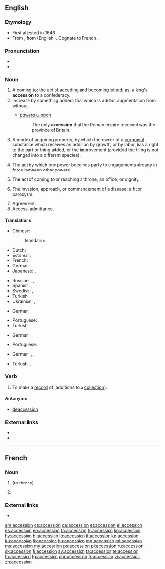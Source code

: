 ==English==

===Etymology===
* First attested in 1646.
* From {{etyl|la|en}} {{term|accessio|lang=la}}, from {{m|la|accēdō}} (English {{term|accede|lang=en}}). Cognate to French {{term|accession|lang=fr}}.

===Pronunciation===
* {{audio|En-us-accession.ogg|audio (US)|lang=en}}
* {{IPA|/æk.ˈsɛ.ʃən/|lang=en}}

===Noun===
{{en-noun}}

# A coming to; the act of acceding and becoming joined; as, a king's '''accession''' to a confederacy.
# Increase by something added; that which is added; augmentation from without.
#* {{rfdate}} [[w:Edward Gibbon|Edward Gibbon]]
#*: The only '''accession''' that the Roman empire received was the province of Britain. 
# {{context|legal|lang=en}} A mode of acquiring property, by which the owner of a [[corporeal]] substance which receives an addition by growth, or by labor, has a right to the part or thing added, or the improvement (provided the thing is not changed into a different species).
# {{context|legal|lang=en}} The act by which one power becomes party to engagements already in force between other powers.
# The act of coming to or reaching a throne, an office, or dignity.
# {{context|medicine|lang=en}} The invasion, approach, or commencement of a disease; a fit or paroxysm.
# Agreement.
# Access; admittance.

====Translations====
{{trans-top|a coming to}}
* Chinese:
*: Mandarin: {{t+|cmn|加入|tr=jiārù|sc=Hani}}
* Dutch: {{t+|nl|toetreding|f}}
* Estonian: {{t|et|ühinemine}}
* French: {{t+|fr|accession|f}}
* German: {{t|de|Beitritt|m}}
* Japanese: {{t|ja|加盟|tr=かめい, kamei|sc=Jpan}}, {{t+|ja|加入|tr=かにゅう, kanyū|sc=Jpan}}
{{trans-mid}}
* Russian: {{t+|ru|вступле́ние|n}}, {{t+|ru|присоедине́ние|n}}, {{t+|ru|акце́ссия|f}}
* Spanish: {{t+|es|ascenso|f}}
* Swedish: {{t+|sv|tillträde|n}}, {{t+|sv|anslutning|c}}
* Turkish: {{t+|tr|katılım}}
* Ukrainian: {{t|uk|вступ|m|sc=Cyrl}}, {{t|uk|приє́днання|n|sc=Cyrl}}
{{trans-bottom}}

{{trans-top|increase by something added}}
* German: {{t+|de|Zuwachs|m}}
{{trans-mid}}
* Portuguese: {{t+|pt|acessão|f}}
* Turkish: {{t+|tr|artma}}
{{trans-bottom}}

{{trans-top|(legal) mode of acquiring property}}
* German: {{t|de|Vermögenszuwachs|m}}
{{trans-mid}}
* Portuguese: {{t+|pt|acessão|f}}
{{trans-bottom}}

{{trans-top|(legal) act by which one power becomes party to engagements already in force}}
{{trans-mid}}
{{trans-bottom}}

{{trans-top|act of coming to or reaching a throne, an office, or dignity}}
* German: {{t+|de|Antritt|m}}, {{t+|de|Besteigung|f}}, {{t|de|Thronbesteigung|f}}
{{trans-mid}}
* Turkish: {{t|tr|göreve gelme}}, {{t|tr|tahta çıkma}}
{{trans-bottom}}

{{trans-top|(medicine) invasion, approach, or commencement of a disease}}
{{trans-mid}}
{{trans-bottom}}

===Verb===
{{en-verb}}

# {{context|transitive|lang=en}} To make a [[record]] of (additions to a [[collection]]).

====Antonyms====
* [[deaccession]]

===External links===
* {{R:OneLook}}
* {{R:Webster 1913}}

----

==French==

===Noun===
{{fr-noun|f}}

# {{l|en|accession}} (to throne)
# {{context|legal|lang=fr}} {{l|en|accession}}
#: {{usex|accession sociale à la propriété|t=assisted home-ownership scheme|lang=fr|inline=1}}

===External links===
* {{R:TLFi}}

[[am:accession]]
[[cs:accession]]
[[de:accession]]
[[et:accession]]
[[el:accession]]
[[es:accession]]
[[eo:accession]]
[[fa:accession]]
[[fr:accession]]
[[ko:accession]]
[[hy:accession]]
[[hi:accession]]
[[io:accession]]
[[it:accession]]
[[kn:accession]]
[[ku:accession]]
[[li:accession]]
[[hu:accession]]
[[mg:accession]]
[[ml:accession]]
[[ms:accession]]
[[my:accession]]
[[ps:accession]]
[[pl:accession]]
[[ru:accession]]
[[sk:accession]]
[[fi:accession]]
[[sv:accession]]
[[ta:accession]]
[[te:accession]]
[[th:accession]]
[[tg:accession]]
[[chr:accession]]
[[tr:accession]]
[[vi:accession]]
[[zh:accession]]